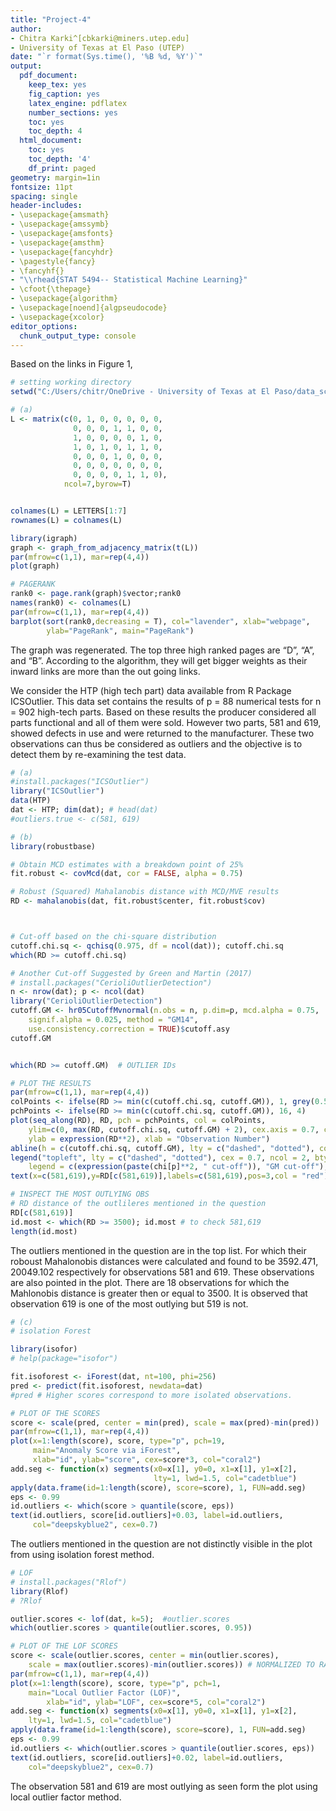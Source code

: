 ```yaml
---
title: "Project-4"
author:
- Chitra Karki^[cbkarki@miners.utep.edu]
- University of Texas at El Paso (UTEP)
date: "`r format(Sys.time(), '%B %d, %Y')`"
output:
  pdf_document:
    keep_tex: yes
    fig_caption: yes
    latex_engine: pdflatex
    number_sections: yes
    toc: yes
    toc_depth: 4
  html_document:
    toc: yes
    toc_depth: '4'
    df_print: paged
geometry: margin=1in
fontsize: 11pt
spacing: single
header-includes:
- \usepackage{amsmath}
- \usepackage{amssymb}
- \usepackage{amsfonts}
- \usepackage{amsthm}
- \usepackage{fancyhdr}
- \pagestyle{fancy}
- \fancyhf{}
- "\\rhead{STAT 5494-- Statistical Machine Learning}"
- \cfoot{\thepage}
- \usepackage{algorithm}
- \usepackage[noend]{algpseudocode}
- \usepackage{xcolor}
editor_options: 
  chunk_output_type: console
---
```


\noindent

\rule{17.5cm}{0.8pt}
\section {PageRank} 
Based on the links in Figure 1,
\begin {itemize}
  \item[(a)] Obtain the link matrix L and input it into R.
  \item[(b)] Reproduce the graph similar to Figure 1 to check if you have got the right link matrix L.
  \item[(c)] Compute the PageRank score for each webpage. Provide a barplot of the PageRank score. Which pages come to the top-3 list? Discuss the results.
\end {itemize}
  
```r
# setting working directory
setwd("C:/Users/chitr/OneDrive - University of Texas at El Paso/data_science/semesters/sem3-fall2022/datamining-dr.su/computer projects/project-4")

```

```r
# (a)
L <- matrix(c(0, 1, 0, 0, 0, 0, 0,
              0, 0, 0, 1, 1, 0, 0,
              1, 0, 0, 0, 0, 1, 0,
              1, 0, 1, 0, 1, 1, 0,
              0, 0, 0, 1, 0, 0, 0,
              0, 0, 0, 0, 0, 0, 0,
              0, 0, 0, 0, 1, 1, 0),
            ncol=7,byrow=T)


colnames(L) = LETTERS[1:7]
rownames(L) = colnames(L)

library(igraph)
graph <- graph_from_adjacency_matrix(t(L))   
par(mfrow=c(1,1), mar=rep(4,4))
plot(graph)

# PAGERANK
rank0 <- page.rank(graph)$vector;rank0
names(rank0) <- colnames(L)
par(mfrow=c(1,1), mar=rep(4,4))
barplot(sort(rank0,decreasing = T), col="lavender", xlab="webpage", 
        ylab="PageRank", main="PageRank")

```

The graph was regenerated. The top three high ranked pages are "D", "A", and "B". According to the algorithm, they will get bigger weights as their inward links are more than the out going links.
  
\section {Anomaly Detection}
We consider the HTP (high tech part) data available from R Package
ICSOutlier. This data set contains the results of p = 88 numerical tests for n = 902 high-tech parts. Based on these results the producer considered all parts functional and all of them were sold. However two parts, 581 and 619, showed defects in use and were returned to the manufacturer. These two observations can thus be considered as outliers and the objective is to detect them by re-examining the test data.

\begin {itemize}
  \item[(a)] Bring in the data with the following R code \newline
  install.packages("ICSOutlier")\newline
library("ICSOutlier")\newline
data(HTP)\newline
dat <- HTP; dim(dat); head(dat)\newline
outliers.true <- c(581, 619)\newline

  \item[(b)] 
  First obtain robust estimates of the mean vector $\hat{\mu}$ and the VCOV matrix $\hat{\sum}$
of the data with MCD with a breakdown point of your choice. Then compute the robust Mahalanobis distance of each observation with repect to the MCD estimates ($\hat{\mu}$;$\hat{\sum}$) and plot them. You may add a threshold based on the $\chi^2(p)$ distribution and highlight the two defective parts.
Are the two defective parts in your top list of potential outliers?

  \item[(c)]
    Apply isolation forest (iForest), local outlier factor (LOF), and, optionally,        one-class SVM for the same task. Choose the involved parameters appropriately based on your own judgment and you may compare results by varying the parameters. Plot the results.Comment on the similarities and differences of their results. In particular, pay attention
to whether the two defective parts are deemed anomalies by each method.

\end{itemize}

```r
# (a)
#install.packages("ICSOutlier")
library("ICSOutlier")
data(HTP)
dat <- HTP; dim(dat); # head(dat)
#outliers.true <- c(581, 619)
```


```r
# (b)
library(robustbase)

# Obtain MCD estimates with a breakdown point of 25%
fit.robust <- covMcd(dat, cor = FALSE, alpha = 0.75)

# Robust (Squared) Mahalanobis distance with MCD/MVE results
RD <- mahalanobis(dat, fit.robust$center, fit.robust$cov)



# Cut-off based on the chi-square distribution
cutoff.chi.sq <- qchisq(0.975, df = ncol(dat)); cutoff.chi.sq
which(RD >= cutoff.chi.sq)

# Another Cut-off Suggested by Green and Martin (2017)
# install.packages("CerioliOutlierDetection")
n <- nrow(dat); p <- ncol(dat)
library("CerioliOutlierDetection")
cutoff.GM <- hr05CutoffMvnormal(n.obs = n, p.dim=p, mcd.alpha = 0.75,
	signif.alpha = 0.025, method = "GM14",
	use.consistency.correction = TRUE)$cutoff.asy
cutoff.GM 


which(RD >= cutoff.GM)  # OUTLIER IDs

# PLOT THE RESULTS
par(mfrow=c(1,1), mar=rep(4,4))
colPoints <- ifelse(RD >= min(c(cutoff.chi.sq, cutoff.GM)), 1, grey(0.5))
pchPoints <- ifelse(RD >= min(c(cutoff.chi.sq, cutoff.GM)), 16, 4)
plot(seq_along(RD), RD, pch = pchPoints, col = colPoints,
	ylim=c(0, max(RD, cutoff.chi.sq, cutoff.GM) + 2), cex.axis = 0.7, cex.lab = 0.7,
	ylab = expression(RD**2), xlab = "Observation Number")
abline(h = c(cutoff.chi.sq, cutoff.GM), lty = c("dashed", "dotted"), col=c("blue", "red"))
legend("topleft", lty = c("dashed", "dotted"), cex = 0.7, ncol = 2, bty = "n",
	legend = c(expression(paste(chi[p]**2, " cut-off")), "GM cut-off"), col=c("blue", "red"))
text(x=c(581,619),y=RD[c(581,619)],labels=c(581,619),pos=3,col = "red")

# INSPECT THE MOST OUTLYING OBS
# RD distance of the outlileres mentioned in the question
RD[c(581,619)]
id.most <- which(RD >= 3500); id.most # to check 581,619
length(id.most)

```

The outliers mentioned in the question are in the top list. For which their roboust Mahalonobis distances were calculated and found to be 3592.471, 20049.102 respectively for observations 581 and 619. These observations are also pointed in the plot. There are 18 observations for which the Mahlonobis distance is greater then or equal to 3500. It is observed that observation 619 is one of the most outlying but 519 is not.


```r
# (c)
# isolation Forest

library(isofor)
# help(package="isofor")

fit.isoforest <- iForest(dat, nt=100, phi=256)
pred <- predict(fit.isoforest, newdata=dat)
#pred # Higher scores correspond to more isolated observations.

# PLOT OF THE SCORES
score <- scale(pred, center = min(pred), scale = max(pred)-min(pred))
par(mfrow=c(1,1), mar=rep(4,4))
plot(x=1:length(score), score, type="p", pch=19, 
     main="Anomaly Score via iForest",
     xlab="id", ylab="score", cex=score*3, col="coral2")
add.seg <- function(x) segments(x0=x[1], y0=0, x1=x[1], y1=x[2], 
                                lty=1, lwd=1.5, col="cadetblue")
apply(data.frame(id=1:length(score), score=score), 1, FUN=add.seg)
eps <- 0.99
id.outliers <- which(score > quantile(score, eps))
text(id.outliers, score[id.outliers]+0.03, label=id.outliers, 
     col="deepskyblue2", cex=0.7) 
```
The outliers mentioned in the question are not distinctly visible in the plot from using isolation forest method. 

```r
# LOF
# install.packages("Rlof")
library(Rlof)
# ?Rlof

outlier.scores <- lof(dat, k=5);  #outlier.scores 
which(outlier.scores > quantile(outlier.scores, 0.95))

# PLOT OF THE LOF SCORES
score <- scale(outlier.scores, center = min(outlier.scores), 
	scale = max(outlier.scores)-min(outlier.scores)) # NORMALIZED TO RANGE[0,1]
par(mfrow=c(1,1), mar=rep(4,4))
plot(x=1:length(score), score, type="p", pch=1, 
	main="Local Outlier Factor (LOF)",
    	xlab="id", ylab="LOF", cex=score*5, col="coral2")
add.seg <- function(x) segments(x0=x[1], y0=0, x1=x[1], y1=x[2], 
	lty=1, lwd=1.5, col="cadetblue")
apply(data.frame(id=1:length(score), score=score), 1, FUN=add.seg)
eps <- 0.99
id.outliers <- which(outlier.scores > quantile(outlier.scores, eps))
text(id.outliers, score[id.outliers]+0.02, label=id.outliers, 
	col="deepskyblue2", cex=0.7) 

```

The observation 581 and 619 are most outlying as seen form the plot using local outlier factor method.
